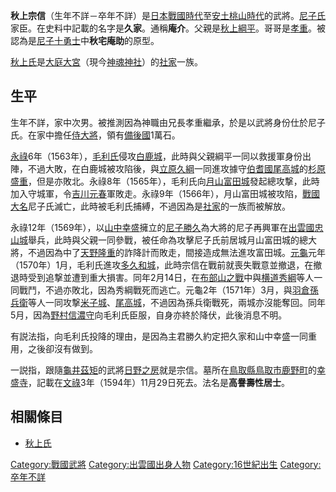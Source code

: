 {{unreferenced|time=2015-11-29T08:43:51+00:00}}
{{japanese|japanese=秋上 宗信|kana=あきあげ むねのぶ|romaji=Akiage Munenobu}}
'''秋上宗信'''（生年不詳－卒年不詳）是[[日本戰國時代|日本戰國時代]]至[[安土桃山時代|安土桃山時代]]的武將。[[尼子氏|尼子氏]]家臣。在史料中記載的名字是'''久家'''。通稱'''庵介'''。父親是[[秋上綱平|秋上綱平]]。哥哥是[[秋上孝重|孝重]]。被認為是[[尼子十勇士|尼子十勇士]]中'''秋宅庵助'''的原型。

[[秋上氏|秋上氏]]是[[大庭大宮|大庭大宮]]（現今[[神魂神社|神魂神社]]）的[[社家|社家]]一族。

== 生平 ==
生年不詳，家中次男。被推測因為神職由兄長孝重繼承，於是以武將身份仕於尼子氏。在家中擔任[[侍大將|侍大將]]，領有[[備後國|備後國]]1萬石。

[[永祿|永祿]]6年（1563年），[[毛利氏|毛利氏]]侵攻[[白鹿城|白鹿城]]，此時與父親綱平一同以救援軍身份出陣，不過大敗，在白鹿城被攻陷後，與[[立原久綱|立原久綱]]一同進攻據守[[伯耆國|伯耆國]][[尾高城|尾高城]]的[[杉原盛重|杉原盛重]]，但是亦敗北。永祿8年（1565年），毛利氏向[[月山富田城|月山富田城]]發起總攻撃，此時加入守城軍，令[[吉川元春|吉川元春]]軍敗走。永祿9年（1566年），月山富田城被攻陷，[[戰國大名|戰國大名]]尼子氏滅亡，此時被毛利氏捕縛，不過因為是[[社家|社家]]的一族而被解放。

永祿12年（1569年），以[[山中幸盛|山中幸盛]]擁立的[[尼子勝久|尼子勝久]]為大將的尼子再興軍在[[出雲國|出雲國]][[忠山城|忠山城]]舉兵，此時與父親一同參戰，被任命為攻擊尼子氏前居城月山富田城的總大將，不過因為中了[[天野隆重|天野隆重]]的詐降計而敗走，間接造成無法進攻富田城。[[元龜|元龜]]元年（1570年）1月，毛利氏進攻[[多久和城|多久和城]]，此時宗信在戰前就喪失戰意並撤退，在撤退時受到追撃並遭到重大損害。同年2月14日，在[[布部山之戰|布部山之戰]]中與[[横道秀綱|横道秀綱]]等人一同戰鬥，不過亦敗北，因為秀綱戰死而逃亡。元龜2年（1571年）3月，與[[羽倉孫兵衛|羽倉孫兵衛]]等人一同攻撃[[米子城|米子城]]、[[尾高城|尾高城]]，不過因為孫兵衛戰死，兩城亦沒能奪回。同年5月，因為[[野村信濃守|野村信濃守]]向毛利氏臣服，自身亦終於降伏，此後消息不明。

有説法指，向毛利氏投降的理由，是因為主君勝久約定把久家和山中幸盛一同重用，之後卻沒有做到。

一説指，跟隨[[龜井茲矩|龜井茲矩]]的武將[[日野之房|日野之房]]就是宗信。墓所在[[鳥取縣|鳥取縣]][[鳥取市|鳥取市]][[鹿野町|鹿野町]]的[[幸盛寺|幸盛寺]]，記載在[[文祿|文祿]]3年（1594年）11月29日死去。法名是'''高譽壽性居士'''。

== 相關條目 ==
*[[秋上氏|秋上氏]]

[[Category:戰國武將|Category:戰國武將]]
[[Category:出雲國出身人物|Category:出雲國出身人物]]
[[Category:16世紀出生|Category:16世紀出生]]
[[Category:卒年不詳|Category:卒年不詳]]